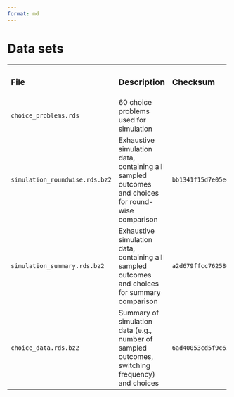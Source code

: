 ```yaml
---
format: md
---
```


# Data sets

+--------------------------------+---------------------------------------------------------------------------------------------------+--------------------------------------------------------------------+-----------+
| ### File                       | ### Description                                                                                   | ### Checksum                                                       | ### Size  |
+--------------------------------+---------------------------------------------------------------------------------------------------+--------------------------------------------------------------------+-----------+
| `choice_problems.rds`          | 60 choice problems used for simulation                                                            |                                                                    |           |
+--------------------------------+---------------------------------------------------------------------------------------------------+--------------------------------------------------------------------+-----------+
| `simulation_roundwise.rds.bz2` | Exhaustive simulation data, containing all sampled outcomes and choices for round-wise comparison | `bb1341f15d7e05e4d309f1e4c289625623fafdb6a6e5ba79c092188e5812bc7f` |           |
+--------------------------------+---------------------------------------------------------------------------------------------------+--------------------------------------------------------------------+-----------+
| `simulation_summary.rds.bz2`   | Exhaustive simulation data, containing all sampled outcomes and choices for summary comparison    | `a2d679ffcc76258d44ddf64a5631d013f3200e81cc4e51344f442cfa1e79e2d8` |           |
+--------------------------------+---------------------------------------------------------------------------------------------------+--------------------------------------------------------------------+-----------+
| `choice_data.rds.bz2`          | Summary of simulation data (e.g., number of sampled outcomes, switching frequency) and choices    | `6ad40053cd5f9c651c828b8925b90b0e814c9d267cea7df75b23bed0bd0242fe` |           |
+--------------------------------+---------------------------------------------------------------------------------------------------+--------------------------------------------------------------------+-----------+
